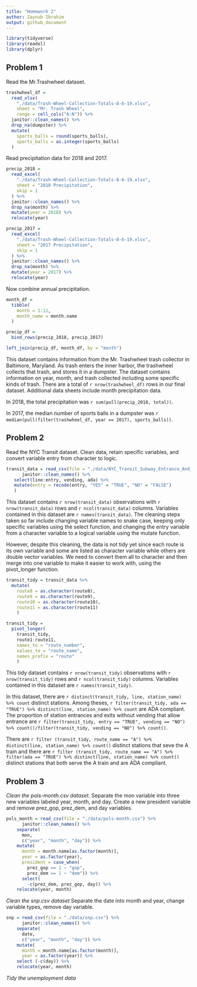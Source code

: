 ```yaml
---
title: "Homework 2"
author: Zaynub Ibrahim
output: github_document
---
```


```r
library(tidyverse)
library(readxl)
library(dplyr)
```

## Problem 1

Read the Mr.Trashwheel dataset. 

```r
trashwheel_df = 
  read_xlsx(
    "./data/Trash-Wheel-Collection-Totals-8-6-19.xlsx",
    sheet = "Mr. Trash Wheel",
    range = cell_cols("A:N")) %>% 
  janitor::clean_names() %>%
  drop_na(dumpster) %>%
  mutate(
    sports_balls = round(sports_balls),
    sports_balls = as.integer(sports_balls)
  )
```

Read precipitation data for 2018 and 2017. 

```r
precip_2018 = 
  read_excel(
    "./data/Trash-Wheel-Collection-Totals-8-6-19.xlsx",
    sheet = "2018 Precipitation",
    skip = 1
  ) %>% 
  janitor::clean_names() %>%
  drop_na(month) %>%
  mutate(year = 2018) %>% 
  relocate(year)

precip_2017 = 
  read_excel(
    "./data/Trash-Wheel-Collection-Totals-8-6-19.xlsx",
    sheet = "2017 Precipitation",
    skip = 1
  ) %>% 
  janitor::clean_names() %>%
  drop_na(month) %>%
  mutate(year = 2017) %>% 
  relocate(year)
```

Now combine annual precipitation. 

```r
month_df = 
  tibble(
    month = 1:12,
    month_name = month.name
  )

precip_df = 
  bind_rows(precip_2018, precip_2017)

left_join(precip_df, month_df, by = "month")
```

This dataset contains information from the Mr. Trashwheel trash collector in Baltimore, Maryland. As trash enters the inner harbor, the trashwheel collects that trash, and stores it in a dumpster. The dataset contains information on year, month, and trash collected including some specific kinds of trash. There are a total of `r nrow(trashwheel_df)` rows in our final dataset. Additional data sheets include month precipitation data. 

In 2018, the total precipitation was `r sum(pull(precip_2018, total))`. 

In 2017, the median number of sports balls in a dumpster was `r median(pull(filter(trashwheel_df, year == 2017), sports_balls))`.

## Problem 2

Read the NYC Transit dataset. Clean data, retain specific variables, and convert variable entry from character to logic. 

```r
transit_data = read_csv(file = "./data/NYC_Transit_Subway_Entrance_And_Exit_Data.csv") %>%
      janitor::clean_names() %>%
   select(line:entry, vending, ada) %>%
   mutate(entry = recode(entry, "YES" = "TRUE", "NO" = "FALSE")
   )
```

This dataset contains `r nrow(transit_data)` observations with `r nrow(transit_data)` rows and `r ncol(transit_data)` columns. Variables contained in this dataset are `r names(transit_data)`. The cleaning steps taken so far include changing variable names to snake case, keeping only specific variables using the select function, and changing the entry variable from a character variable to a logical variable using the mutate function.  

However, despite this cleaning, the data is not tidy yet since each route is its own variable and some are listed as character variable while others are double vector variables. We need to convert them all to character and then merge into one variable to make it easier to work with, using the pivot_longer function. 

```r
transit_tidy = transit_data %>%
  mutate( 
    route8 = as.character(route8),
    route9 = as.character(route9),
    route10 = as.character(route10),
    route11 = as.character(route11)
    ) 

transit_tidy = 
  pivot_longer(
    transit_tidy, 
    route1:route11,
    names_to = "route_number",
    values_to = "route_name",
    names_prefix = "route"
    )
```

This tidy dataset contains `r nrow(transit_tidy)` observations with `r nrow(transit_tidy)` rows and `r ncol(transit_tidy)` columns. Variables contained in this dataset are `r names(transit_tidy)`. 

In this dataset, there are `r distinct(transit_tidy, line, station_name) %>% count` distinct stations. Among theses, `r filter(transit_tidy, ada == "TRUE") %>% distinct(line, station_name) %>% count` are ADA compliant. The proportion of station entrances and exits without vending that allow entrance are `r filter(transit_tidy, entry == "TRUE", vending == "NO") %>% count()/filter(transit_tidy, vending == "NO") %>% count()`. 

There are `r filter (transit_tidy, route_name == "A") %>% distinct(line, station_name) %>% count()` distinct stations that seve the A train and there are `r filter (transit_tidy, route_name == "A") %>% filter(ada == "TRUE") %>% distinct(line, station_name) %>% count()` distinct stations that both serve the A train and are ADA compliant. 


## Problem 3

*Clean the pols-month.csv dataset.* 
Separate the mon variable into three new variables labeled year, month, and day. Create a new president variable and remove prez_gop, prez_dem, and day variables.   

```r
pols_month = read_csv(file = "./data/pols-month.csv") %>%
      janitor::clean_names() %>% 
    separate(
      mon,
      c("year", "month", "day")) %>% 
    mutate(
      month = month.name[as.factor(month)],
      year = as.factor(year),
      president = case_when(
        prez_gop == 1 ~ "gop",
        prez_dem == 1 ~ "dem")) %>%
      select(
        -c(prez_dem, prez_gop, day)) %>%
    relocate(year, month)
```

*Clean the snp.csv dataset*
Separate the date into month and year, change variable types, remove day variable. 

```r
snp = read_csv(file = "./data/snp.csv") %>%
      janitor::clean_names() %>% 
    separate(
      date,
      c("year", "month", "day")) %>% 
    mutate(
      month = month.name[as.factor(month)],
      year = as.factor(year)) %>% 
    select (-c(day)) %>%   
    relocate(year, month)
```

*Tidy the unemployment data* 







